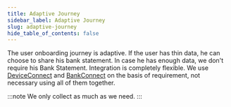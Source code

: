 ```yaml
---
title: Adaptive Journey
sidebar_label: Adaptive Journey
slug: adaptive-journey
hide_table_of_contents: false
---
```


The user onboarding journey is adaptive. If the user has thin data, he can choose to share his bank statement. In case he has enough data, we don't require his Bank Statement. 
Integration is completely flexible. We use [DeviceConnect](/products/device-connect) and [BankConnect](/products/bank-connect) on the basis of requirement, not necessary using all of them together.

:::note We only collect as much as we need.
:::
